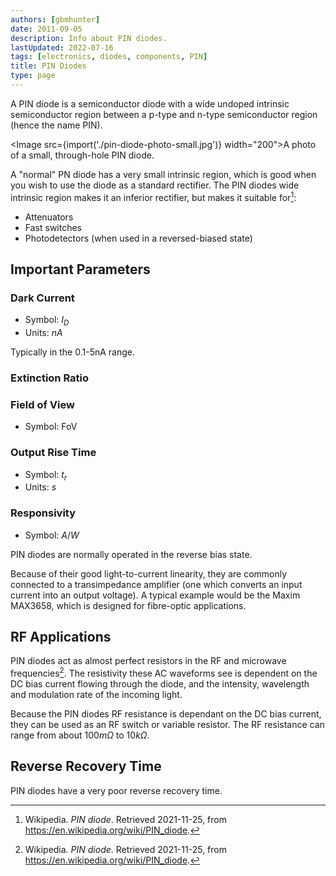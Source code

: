 ```yaml
---
authors: [gbmhunter]
date: 2011-09-05
description: Info about PIN diodes.
lastUpdated: 2022-07-16
tags: [electronics, diodes, components, PIN]
title: PIN Diodes
type: page
---
```


A PIN diode is a semiconductor diode with a wide undoped intrinsic semiconductor region between a p-type and n-type semiconductor region (hence the name PIN).

<Image src={import('./pin-diode-photo-small.jpg')} width="200">A photo of a small, through-hole PIN diode.</Image>

A "normal" PN diode has a very small intrinsic region, which is good when you wish to use the diode as a standard rectifier. The PIN diodes wide intrinsic region makes it an inferior rectifier, but makes it suitable for[^bib-wikip-pin-diode]:

* Attenuators
* Fast switches
* Photodetectors (when used in a reversed-biased state)

## Important Parameters

### Dark Current

* Symbol: $I_D$
* Units: $nA$

Typically in the 0.1-5nA range.

### Extinction Ratio

### Field of View

* Symbol: FoV

### Output Rise Time

* Symbol: $t_r$
* Units: $s$

### Responsivity
* Symbol: $A/W$

PIN diodes are normally operated in the reverse bias state.

Because of their good light-to-current linearity, they are commonly connected to a transimpedance amplifier (one which converts an input current into an output voltage). A typical example would be the Maxim MAX3658, which is designed for fibre-optic applications.

## RF Applications

PIN diodes act as almost perfect resistors in the RF and microwave frequencies[^bib-wikip-pin-diode]. The resistivity these AC waveforms see is dependent on the DC bias current flowing through the diode, and the intensity, wavelength and modulation rate of the incoming light.

Because the PIN diodes RF resistance is dependant on the DC bias current, they can be used as an RF switch or variable resistor. The RF resistance can range from about $100m\Omega$ to $10k\Omega$.

## Reverse Recovery Time

PIN diodes have a very poor reverse recovery time.

[^bib-wikip-pin-diode]:  Wikipedia. _PIN diode_. Retrieved 2021-11-25, from https://en.wikipedia.org/wiki/PIN_diode.

